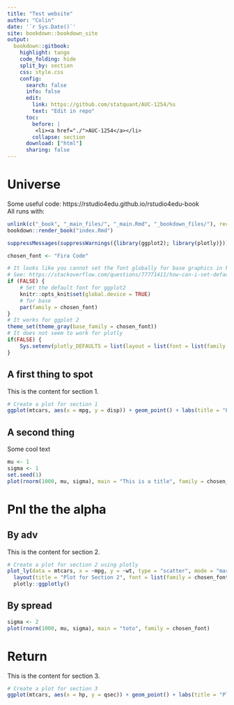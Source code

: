 ```yaml
---
title: "Test website"
author: "Colin"
date: '`r Sys.Date()`'
site: bookdown::bookdown_site
output:
  bookdown::gitbook:
    highlight: tango
    code_folding: hide
    split_by: section
    css: style.css
    config:
      search: false
      info: false
      edit:
        link: https://github.com/statquant/AUC-1254/%s
        text: "Edit in repo"
      toc:
        before: |
         <li><a href="./">AUC-1254</a></li>
        collapse: section
      download: ["html"]
      sharing: false
---
```


# Universe

Some useful code: https://rstudio4edu.github.io/rstudio4edu-book  
All runs with:
```r
unlink(c("_book", "_main_files/", "_main.Rmd", "_bookdown_files/"), recursive = TRUE, force = TRUE)
bookdown::render_book("index.Rmd")
```


```r
suppressMessages(suppressWarnings({library(ggplot2); library(plotly)}))
```

```r
chosen_font <- "Fira Code"

# It looks like you cannot set the font globally for base graphics in knitr
# See: https://stackoverflow.com/questions/77771411/how-can-i-set-default-font-for-base-graphics-in-rmarkdown/77771873#77771873
if (FALSE) {
	# Set the default font for ggplot2
	knitr::opts_knit$set(global.device = TRUE)
	# for base
	par(family = chosen_font)
}
# It works for ggplot 2
theme_set(theme_gray(base_family = chosen_font))
# It does not seem to work for plotly
if(FALSE) {
	Sys.setenv(plotly_DEFAULTS = list(layout = list(font = list(family = chosen_font))))
}
```

## A first thing to spot

This is the content for section 1.

```r
# Create a plot for section 1
ggplot(mtcars, aes(x = mpg, y = disp)) + geom_point() + labs(title = "Plot for Section 1")
```

## A second thing

Some cool text

```r
mu <- 1
sigma <- 1
set.seed(1)
plot(rnorm(1000, mu, sigma), main = "This is a title", family = chosen_font)
```

# Pnl the the alpha

## By adv

This is the content for section 2.

```r
# Create a plot for section 2 using plotly
plot_ly(data = mtcars, x = ~mpg, y = ~wt, type = "scatter", mode = "markers", marker = list(color = 'blue')) %>%
  layout(title = "Plot for Section 2", font = list(family = chosen_font)) %>%
  plotly::ggplotly()
```

## By spread

```r
sigma <- 2
plot(rnorm(1000, mu, sigma), main = "toto", family = chosen_font)
```

# Return

This is the content for section 3.

```r
# Create a plot for section 3
ggplot(mtcars, aes(x = hp, y = qsec)) + geom_point() + labs(title = "Plot for Section 3")
```


